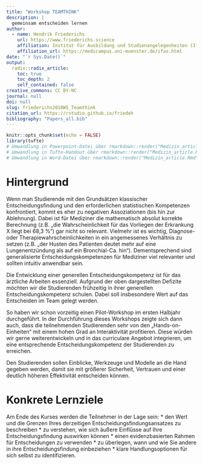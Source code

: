 ```yaml
---
title: "Workshop TEAMTHINK"
description: |
  gemeinsam entscheiden lernen
author:
  - name: Hendrik Friederichs
    url: https://www.friederichs.science
    affiliation: Institut für Ausbildung und Studienangelegenheiten (IfAS) der Medizinischen Fakultät Münster
    affiliation_url: https://medicampus.uni-muenster.de/ifas.html
date: "`r Sys.Date()`"
output: 
  radix::radix_article:
    toc: true
    toc_depth: 2
    self_contained: false
creative_commons: CC BY-NC
journal: null
doi: null
slug: friederichs2018WS_Teamthink
citation_url: https://rstudio.github.io/friedeh
bibliography: "Papers_all.bib"
---
```


```r
knitr::opts_chunk$set(echo = FALSE)
library(tufte)
# Umwandlung in Powerpoint-Datei über rmarkdown::render("Medizin_article.Rmd", output_format = "powerpoint_presentation", output_options = list(reference_doc = "my-styles.pptx"))
# Umwandlung in Tufte-Handout über rmarkdown::render("Medizin_article.Rmd", output_format = "tufte_handout")
# Umwandlung in Word-Datei über rmarkdown::render("Medizin_article.Rmd", output_format = "word_document")
```

# Hintergrund

Wenn man Studierende mit den Grundsätzen klassischer Entscheidungsfindung und den erforderlichen statistischen Kompetenzen konfrontiert, kommt es eher zu negativen Assoziationen (bis hin zur Ablehnung). Dabei ist für Mediziner die mathematisch absolut korrekte Berechnung (z.B. „die Wahrscheinlichkeit für das Vorliegen der Erkrankung X liegt bei 68,3 %“) gar nicht so relevant. Vielmehr ist es wichtig, Diagnose- oder Therapiewahrscheinlichkeiten in ein angemessenes Verhältnis zu setzen (z.B. „der Husten des Patienten deutet mehr auf eine Lungenentzündung als auf ein Bronchial-Ca. hin“). Dementsprechend sind generalisierte Entscheidungskompetenzen für Mediziner viel relevanter und sollten intuitiv anwendbar sein.

Die Entwicklung einer generellen Entscheidungskompetenz ist für das ärztliche Arbeiten essenziell. Aufgrund der oben dargestellten Defizite möchten wir die Studierenden frühzeitig in ihrer generellen Entscheidungskompetenz schulen. Dabei soll insbesondere Wert auf das Entscheiden im Team gelegt werden.

So haben wir schon vorzeitig einen Pilot-Workshop im ersten Halbjahr durchgeführt. In der Durchführung dieses Workshops zeigte sich dann auch, dass die teilnehmenden Studierenden sehr von den „Hands-on-Einheiten“ mit einem hohen Grad an Interaktivität profitieren. Diese würden wir gerne weiterentwickeln und in das curriculare Angebot integrieren, um eine entsprechende Entscheidungskompetenz der Studierenden zu erreichen. 

Den Studierenden sollen Einblicke, Werkzeuge und Modelle an die Hand gegeben werden, damit sie mit größerer Sicherheit, Vertrauen und einer deutlich höheren Effektivität entscheiden können.

# Konkrete Lernziele

Am Ende des Kurses werden die Teilnehmer in der Lage sein: 
* den Wert und die Grenzen Ihres derzeitigen Entscheidungsfindungsansatzes zu beschreiben 
* zu verstehen, wie sich äußere Einflüsse auf Ihre Entscheidungsfindung auswirken können 
* einen evidenzbasierten Rahmen für Entscheidungen zu verwenden 
* zu überlegen, wann und wie Sie andere in ihre Entscheidungsfindung einbeziehen 
* klare Handlungsoptionen für sich selbst zu identifizieren.





